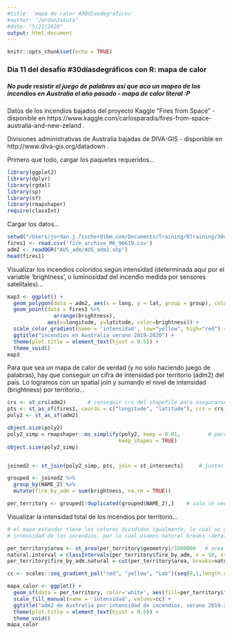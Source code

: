 ```yaml
---
#title: 'mapa de calor #30diasdegraficos'
#author: "JordanJasuta"
#date: "5/21/2020"
output: html_document
---
```


```r
knitr::opts_chunk$set(echo = TRUE)
```

### Día 11 del desafío #30díasdegráficos con R: mapa de calor
##### No pude resistir el juego de palabras así que aca un mapeo de los incendios en Australia el año pasado - mapa de calor literal :P 

Datos de los incendios bajados del proyecto Kaggle "Fires from Space" - disponible en https://www.kaggle.com/carlosparadis/fires-from-space-australia-and-new-zeland .

Divisiones administrativas de Australia bajadas de DIVA-GIS - disponible en http://www.diva-gis.org/datadown .



Primero que todo, cargar los paquetes requeridos...
```r
library(ggplot2)
library(dplyr)
library(rgdal)
library(sp)
library(sf)
library(rmapshaper)
require(classInt)
```

Cargar los datos...
```r
setwd("/Users/jordan.j.fischer@ibm.com/Documents/Training/RTraining/30diasdegraficos/mapa de calor")
fires1 <- read.csv('fire_archive_M6_96619.csv')
adm2 <- readOGR("AUS_adm/AUS_adm2.shp")
head(fires1)
```

Visualizar los incendios coloridos según intensidad (determinada aquí por el variable 'brightness', o luminosidad del incendio medida por sensores satelitales)...
```r
map3 <- ggplot() + 
  geom_polygon(data = adm2, aes(x = long, y = lat, group = group), colour = "gray", fill = NA) +  # esta linea es pesada, puede tardar un poco
  geom_point(data = fires1 %>%
               arrange(brightness),
             aes(x=longitude, y=latitude, color=brightness)) + 
  scale_color_gradient(name = 'intensidad', low="yellow", high="red") +
  ggtitle("incendios en Australia verano 2019-2020") +
  theme(plot.title = element_text(hjust = 0.5)) +
  theme_void()
map3
```

Para que sea un mapa de calor de verdad (y no solo haciendo juego de palabras), hay que conseguir un cifra de intensidad por territorio (adm2) del país. Lo logramos con un spatial join y sumando el nivel de intensidad (brightness) por territorio...
```r
crs <- st_crs(adm2)       # conseguir crs del shapefile para asegurarse que el crs de los puntos sea igual/compatible
pts <- st_as_sf(fires1, coords = c("longitude", "latitude"), crs = crs)
poly2 <- st_as_sf(adm2)

object.size(poly2)
poly2_simp = rmapshaper::ms_simplify(poly2, keep = 0.01,         # para minimizar el tiempo de procesamiento, simplificar el shapefile
                                    keep_shapes = TRUE)
object.size(poly2_simp)


joined2 <- st_join(poly2_simp, pts, join = st_intersects)     # juntar los archivos

grouped <- joined2 %>%
  group_by(NAME_2) %>%
  mutate(fire_by_adm = sum(brightness, na.rm = TRUE))

per_territory <- grouped[!duplicated(grouped$NAME_2),]    # solo se necesita 1 cifra / división administrativa 
```

Visualizar la intensidad total de los incendios por territorio...
```r
# el mapa estandar tiene los colores divididos igualmente, lo cual no es suficientemente sensible para mostrar las diferencias en
# intensidad de los incendios, por lo cual usamos natural breaks (detalles: https://rpubs.com/danielkirsch/styling-choropleth-maps)

per_territory$area <- st_area(per_territory$geometry)/1000000   # area en 1000s de kmˆ2
natural.interval = classIntervals(per_territory$fire_by_adm, n = 10, style = 'jenks')$brks
per_territory$fire_by_adm.natural = cut(per_territory$area, breaks=natural.interval, include.lowest = TRUE)

cc <- scales::seq_gradient_pal("red", "yellow", "Lab")(seq(0,1,length.out=10))

mapa_calor <- ggplot() +
  geom_sf(data = per_territory, color='white', aes(fill=per_territory$fire_by_adm.natural), lwd = 0.1) + 
  scale_fill_manual(name = 'intensidad', values=cc) +
  ggtitle("adm2 de Australia por intensidad de incendios, verano 2019-2020") +
  theme(plot.title = element_text(hjust = 0.5)) +
  theme_void()
mapa_calor

```




